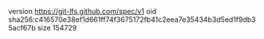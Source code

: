 version https://git-lfs.github.com/spec/v1
oid sha256:c416570e38ef1d661ff74f3675172fb41c2eea7e35434b3d5ed1f9db35acf67b
size 154729
